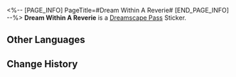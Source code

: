 <%-- [PAGE_INFO]
PageTitle=#Dream Within A Reverie#
[END_PAGE_INFO] --%>
{{Stub|Location information}}
{{Item Infobox
|id          = 223151
|image       = Dreamscape Pass Sticker Dream Within A Reverie.png{{subst:void|<!--$UPLOAD:<<SpriteOutput/ItemFigures/Figure_Testmaterial01.png>-<Dreamscape Pass Sticker Dream Within A Reverie.png>-<Item Icons>>-->}}
|type        = Dreamscape Pass Sticker
|invCategory = 
|rarity      = 4
|effect      = 
|description = Digital stickers that can be used to decorate the pages of the Dreamtour Handbook. They come in many different styles.
}}
{{Description|Maybe this is the building most fitting for extreme climbs &mdash; You won't die even if you fall!}}
'''Dream Within A Reverie''' is a [[Dreamscape Pass]] Sticker.

==Other Languages==
{{Other Languages
|en   = Dream Within A Reverie
|zhs  = 白日梦中梦
|zht  = 白日夢中夢
|ja   = 白日の白昼夢
|ko   = 백일몽 속의 꿈
|es   = Sueño dentro de una fantasía
|fr   = Un songe au Rêverie
|ru   = Мечта в грёзах
|th   = ความฝันใน Reverie
|vi   = Giấc Mộng Trong Mộng Mơ
|de   = Traum in einem Tagtraum
|id   = Mimpi dalam Reverie
|pt   = Sonho em um Devaneio
}}

==Change History==
{{Change History|2.0}}